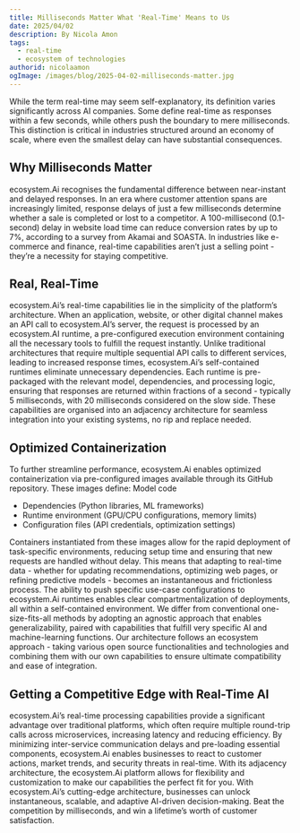 ```yaml
---
title: Milliseconds Matter What 'Real-Time' Means to Us
date: 2025/04/02
description: By Nicola Amon
tags:
  - real-time
  - ecosystem of technologies
authorid: nicolaamon
ogImage: /images/blog/2025-04-02-milliseconds-matter.jpg
---
```


<BlogHeader />

While the term real-time may seem self-explanatory, its definition varies significantly across AI companies. Some define real-time as responses within a few seconds, while others push the boundary to mere milliseconds. This distinction is critical in industries structured around an economy of scale, where even the smallest delay can have substantial consequences.

## Why Milliseconds Matter
ecosystem.Ai recognises the fundamental difference between near-instant and delayed responses. In an era where customer attention spans are increasingly limited, response delays of just a few milliseconds determine whether a sale is completed or lost to a competitor. A 100-millisecond (0.1-second) delay in website load time can reduce conversion rates by up to 7%, according to a survey from Akamai and SOASTA. In industries like e-commerce and finance, real-time capabilities aren’t just a selling point - they’re a necessity for staying competitive.

## Real, Real-Time
ecosystem.Ai’s real-time capabilities lie in the simplicity of the platform’s architecture. When an application, website, or other digital channel makes an API call to ecosystem.AI’s server, the request is processed by an ecosystem.AI runtime, a pre-configured execution environment containing all the necessary tools to fulfill the request instantly.
Unlike traditional architectures that require multiple sequential API calls to different services, leading to increased response times, ecosystem.Ai’s self-contained runtimes eliminate unnecessary dependencies. Each runtime is pre-packaged with the relevant model, dependencies, and processing logic, ensuring that responses are returned within fractions of a second - typically 5 milliseconds, with 20 milliseconds considered on the slow side.
These capabilities are organised into an adjacency architecture for seamless integration into your existing systems, no rip and replace needed.

## Optimized Containerization
To further streamline performance, ecosystem.Ai enables optimized containerization via pre-configured images available through its GitHub repository. These images define:
Model code

- Dependencies (Python libraries, ML frameworks)
- Runtime environment (GPU/CPU configurations, memory limits)
- Configuration files (API credentials, optimization settings)

Containers instantiated from these images allow for the rapid deployment of task-specific environments, reducing setup time and ensuring that new requests are handled without delay. This means that adapting to real-time data - whether for updating recommendations, optimizing web pages, or refining predictive models - becomes an instantaneous and frictionless process.
The ability to push specific use-case configurations to ecosystem.Ai runtimes enables clear compartmentalization of deployments, all within a self-contained environment. 
We differ from conventional one-size-fits-all methods by adopting an agnostic approach that enables generalizability, paired with capabilities that fulfill very specific AI and machine-learning functions. Our architecture follows an ecosystem approach - taking various open source functionalities and technologies and combining them with our own capabilities to ensure ultimate compatibility and ease of integration. 

## Getting a Competitive Edge with Real-Time AI
ecosystem.Ai’s real-time processing capabilities provide a significant advantage over traditional platforms, which often require multiple round-trip calls across microservices, increasing latency and reducing efficiency. By minimizing inter-service communication delays and pre-loading essential components, ecosystem.Ai enables businesses to react to customer actions, market trends, and security threats in real-time.
With its adjacency architecture, the ecosystem.Ai platform allows for flexibility and customization to make our capabilities the perfect fit for you.
With ecosystem.Ai’s cutting-edge architecture, businesses can unlock instantaneous, scalable, and adaptive AI-driven decision-making. Beat the competition by milliseconds, and win a lifetime’s worth of customer satisfaction.

